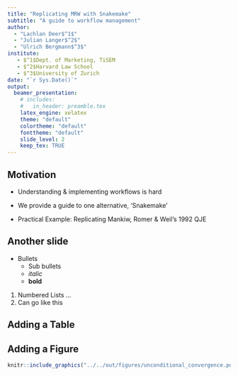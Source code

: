 ```yaml
---
title: "Replicating MRW with Snakemake"
subtitle: "A guide to workflow management"
author:
  - "Lachlan Deer$^1$"
  - "Julian Langer$^2$"
  - "Ulrich Bergmann$^3$"
institute:
   - $^1$Dept. of Marketing, TiSEM
   - $^2$Harvard Law School
   - $^3$University of Zurich
date: "`r Sys.Date()`"
output:
  beamer_presentation:
    # includes: 
    #   in_header: preamble.tex
    latex_engine: xelatex
    theme: "default"
    colortheme: "default"
    fonttheme: "default"
    slide_level: 2
    keep_tex: TRUE
---
```


## Motivation

* Understanding & implementing workflows is hard
* We provide a guide to one alternative, 'Snakemake'

* Practical Example: Replicating Mankiw, Romer & Weil's 1992 QJE

## Another slide

* Bullets
    - Sub bullets
    - *italic*
    - **bold**

1. Numbered Lists ...
2. Can go like this

## Adding a Table

\input{../../out/tables/tab03_ucc_solow.tex}

## Adding a Figure

```r
knitr::include_graphics("../../out/figures/unconditional_convergence.pdf")
```

